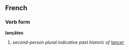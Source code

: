 ==French==
===Verb form===
'''lançâtes'''

# ''second-person plural indicative past historic of [[lancer]]''